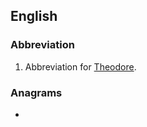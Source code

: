 {{also|theo|Theo|Théo|thẹo|þeo|theo-|théo-}}
==English==

===Abbreviation===
{{rfc-header|Abbreviation}}
{{head|en|abbreviation}}
# Abbreviation for [[Theodore]].

===Anagrams===
* {{l|en|EtOH}}